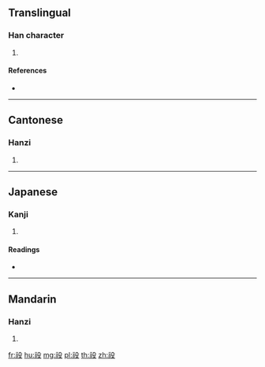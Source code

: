 {{character info/new}}
==Translingual==

===Han character===
{{Han char|rn=113|rad=示|as=04|sn=9|four=37247|canj=IFHNE}}

# {{defn|Han|sort=示04}}

====References====
* {{Han ref|kx=0840.140|dkj=24645|dj=1258.180|hdz=42389.020|uh=794B|ud=31051|bh=CFF6|bd=53238}}

----

==Cantonese==

===Hanzi===
{{yue-hanzi|jyut=|y=deui3}}

# {{defn|lang=yue|sort=示04}}

----

==Japanese==

===Kanji===
{{ja-kanji|grade=|rs=示04}}

# {{defn|lang=ja|sort=示04}}

====Readings====
* {{ja-readings|on=[[たい]] (tai), [[たつ]] (tatsu), [[たち]] (tachi)|kun=[[ほこ]] (hoko)|nanori=}}

----

==Mandarin==

===Hanzi===
{{cmn-hanzi|pin=[[duì]] ([[dui4]])|wg=tui<sup>4</sup>}}

# {{defn|lang=cmn|sort=示04}}

[[fr:祋]]
[[hu:祋]]
[[mg:祋]]
[[pl:祋]]
[[th:祋]]
[[zh:祋]]